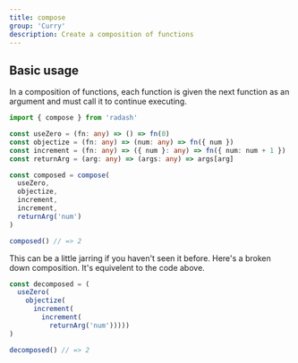 ```yaml
---
title: compose
group: 'Curry'
description: Create a composition of functions
---
```





## Basic usage

In a composition of functions, each function is given the next function as an argument and must call it to continue executing.

```ts
import { compose } from 'radash'

const useZero = (fn: any) => () => fn(0)
const objectize = (fn: any) => (num: any) => fn({ num })
const increment = (fn: any) => ({ num }: any) => fn({ num: num + 1 })
const returnArg = (arg: any) => (args: any) => args[arg]

const composed = compose(
  useZero,
  objectize,
  increment,
  increment,
  returnArg('num')
)

composed() // => 2
```

This can be a little jarring if you haven't seen it before. Here's a broken down composition. It's equivelent to the code above.

```ts
const decomposed = (
  useZero(
    objectize(
      increment(
        increment(
          returnArg('num')))))
)

decomposed() // => 2
```








